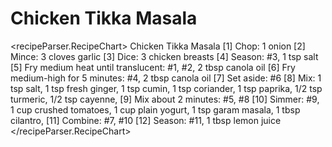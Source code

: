 
# Chicken Tikka Masala

<recipeParser.RecipeChart>
Chicken Tikka Masala
  [1] Chop: 1 onion
  [2] Mince: 3 cloves garlic
  [3] Dice: 3 chicken breasts
  [4] Season: #3, 1 tsp salt
  [5] Fry medium heat until translucent: #1, #2, 2 tbsp canola oil
  [6] Fry medium-high for 5 minutes: #4, 2 tbsp canola oil
  [7] Set aside: #6
  [8] Mix: 
    1 tsp salt,
    1 tsp fresh ginger,
    1 tsp cumin,
    1 tsp coriander,
    1 tsp paprika,
    1/2 tsp turmeric,
    1/2 tsp cayenne,
  [9] Mix about 2 minutes: #5, #8
  [10] Simmer: 
    #9,
    1 cup crushed tomatoes,
    1 cup plain yogurt,
    1 tsp garam masala,
    1 tbsp cilantro,
  [11] Combine: #7, #10
  [12] Season: #11, 1 tbsp lemon juice
</recipeParser.RecipeChart>
